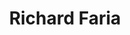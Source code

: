---
title: "Richard Faria"
role: "Project Manager"
description: 
  Dominican-American entrepreneur and U.S. military veteran who built Koi
  with a vision to bring transparency and life back into the roofing and
  solar industry.
featuredImage: "@/assets/richard-faria.jpg"
---